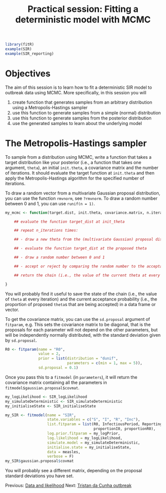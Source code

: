 % Practical session: Fitting a deterministic model with MCMC

```r
library(fitR)
example(SIR)
example(SIR_reporting)
```

# Objectives

The aim of this session is to learn how to fit a deterministic SIR model to outbreak data using MCMC. More specifically, in this session you will

1. create function that generates samples from an arbitrary distribution using a Metropolis-Hastings sampler
2. use this function to generate samples from a simple (normal) distribution
3. use this function to generate samples from the posterior distribution
4. use the generated samples to learn about the underlying model

# The Metropolis-Hastings sampler

To sample from a distribution using MCMC, write a function that takes a target distribution like your posterior (i.e., a function that takes one argument, `theta`), an initial `init.theta`, a covariance matrix and the number of iterations. It should evaluate the target function at `init.theta` and then apply the Metropolis-Hastings algorithm for the specified number of iterations.

To draw a random vector from a multivariate Gaussian proposal distribution, you can use the function `rmvnorm`, see `?rmvnorm`. To draw a random number between 0 and 1, you can use `runif(n = 1)`.

```r
my_mcmc <- function(target.dist, init.theta, covariance.matrix, n.iterations) {

    ## evaluate the function target_dist at init_theta

    ## repeat n_iterations times:

    ## - draw a new theta from the (multivariate Gaussian) proposal distribution

    ## - evaluate the function target_dist at the proposed theta

    ## - draw a random number between 0 and 1

    ## - accept or reject by comparing the random number to the acceptance probability

    ## return the chain (i.e., the value of the current theta at every iteration)

}
```

You will probably find it useful to save the state of the chain (i.e., the value of `theta` at every iteration) and the current acceptance probability (i.e., the proportion of proposed `theta`s that are being accepted) in a data frame or vector.

To get the covariance matrix, you can use the `sd.proposal` argument of `fitparam`, e.g. This sets the covariance matrix to be diagonal, that is the proposals for each parameter will not depend on the other parameters, but will be independently normally distributed, with the standard deviation given by `sd.proposal`.

```r
R0 <- fitparam(name = "R0",
               value = 2,
               prior = list(distribution = "dunif",
                            parameters = c(min = 1, max = 5)),
               sd.proposal = 0.1)
```

Once you pass this to a `fitmodel` (in `parameters`), it will return the covariance matrix containing all the parameters in `fitmodel$gaussian.proposal$covmat`.

```r
my_logLikelihood <- SIR_logLikelihood
my_simulateDeterministic <- SIR_simulateDeterministic
my_initialiseState <- SIR_initialiseState
```

```r
my_SIR <- fitmodel(name = "SIR",
                   state.variables = c("S", "I", "R", "Inc"),
                   list.fitparam = list(R0, InfectiousPeriod, ReportingRate, PopSize,
                                        proportionI0, proportionR0),
                   log.prior.fitparam = my_logPrior,
                   log.likelihood = my_logLikelihood,
                   simulate.model = my_simulateDeterministic,
                   initialise.state = my_initialiseState,
                   data = measles,
                   verbose = F)
my_SIR$gaussian.proposal$covmat
```

You will probably see a different matrix, depending on the proposal standard deviations you have set.


Previous: [Data and likelihood](data_likelihood.md) Next: [Tristan da Cunha outbreak](play_with_seitl.md)
